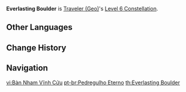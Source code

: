{{Constellation Infobox
|image       = Constellation Everlasting Boulder.png
|description = The barrier created by [[Wake of Earth]] lasts 5s longer.<br />The meteorite created by [[Starfell Sword]] lasts 10s longer.
|level       = 6
|character   = Traveler (Geo)
|utility1    = Duration Increase
}}
'''Everlasting Boulder''' is [[Traveler (Geo)]]'s [[Level 6 Constellation]].

==Other Languages==
{{Other Languages
|en      = Everlasting Boulder
|zhs     = 永世的磐岩
|zhs_rm  = Yǒngshì de Pányán
|zht     = 永世的磐岩
|zht_rm  = Yǒngshì de Pányán
|zh_tl   = 
|ja      = 永世の磐岩
|ja_rm   = Eisei no Bangan{{Assumed}}
|ja_tl   = Boulder of Eternity
|ko      = 영세의 반석
|ko_rm   = Yeongse-ui Banseok
|ko_tl   = Boulder of Eternity
|es      = Bloque eterno
|es_tl   = Eternal Block
|fr      = Roche de l'éternité
|fr_tl   = Rock of Eternity
|ru      = Нетленный камень
|ru_tl   = 
|th      = Everlasting Boulder
|vi      = Bàn Nham Vĩnh Cửu
|vi_tl   = Eternal Boulder
|de      = Unvergänglicher Felsbrocken
|de_tl   = Everlasting Boulder
|id      = Everlasting Boulder
|pt      = Pedregulho Eterno
|pt_tl   = Eternal Boulder
}}

==Change History==
{{Change History|1.0}}

==Navigation==
{{Talent Navbox|Traveler (Geo)}}

[[vi:Bàn Nham Vĩnh Cửu]]
[[pt-br:Pedregulho Eterno]]
[[th:Everlasting Boulder]]
